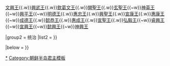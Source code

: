 {{Navbox
| name = 新罗君主
| title = [[新罗|<span style="color:#FFD700;">'''新罗'''</span>]][[新罗君主列表|<span style="color:#FFD700;">'''君主'''</span>]]| titlestyle = background:#00008B;color:#FFD700;
| image = [[文件:King and Queen.jpg|80px]]
| state  = expandCaption

|list1 = 
{{Navbox|child
|evenodd = swap
|group1 = 追尊
|list1 = [[金國飯|真安王]]{{.w}}[[金伯飯|真正王]]{{.w}}[[金龍春|文興王]]{{.w}}[[金庾信|興武王]]{{.w}}[[欽飯|飲葛文王]]{{.w}}[[金孝芳|開聖王]]{{.w}}[[金法宣|玄聖王]]{{~w}}[[金義寬|神英王]]{{~w}}[[金魏文|興平王]]{{~w}}[[金孝讓|明德王]]{{.w}}[[金仁謙|惠忠王]]{{.w}}[[金憲貞|興聖王]]{{.w}}[[金忠恭|宣康王]]{{.w}}[[金禮英|惠康王]]{{~w}}[[金均貞|成德王]]{{.w}}[[金啟明|懿恭王]]{{.w}}[[金魏弘|惠成王]]{{.w}}[[朴銳謙|宣聖王]]{{.w}}[[金安 (新罗)|弘毅王]]{{~w}}[[金敏恭|睿興王]]{{~w}}[[金實虹|宣興王]]{{~w}}[[金仁慶|懿興王]]{{~w}}[[金孝宗|神興王]]

|group2 = 统治
|list2 = {{Navbox|child
|evenodd = swap

|group1 = [[朝鲜三国时代|三國時代]]新羅
| list1 = [[赫居世居西干]]{{to}}[[南解次次雄]]{{to}}[[儒理尼師今]]{{to}}[[脱解尼师今]]{{to}}[[婆娑尼師今]]{{to}}[[祇摩尼師今]]{{to}}[[逸聖尼師今]]{{to}}[[阿達羅尼師今]]{{to}}[[伐休尼師今]] {{to}}[[奈解尼師今]]{{to}}[[助賁尼師今]]{{to}}[[沾解尼師今]]{{to}}[[味鄒尼師今]]{{to}}[[儒禮尼師今]]{{to}}[[基臨尼師今]]{{to}}[[訖解尼師今]]{{to}}[[奈勿麻立干]]{{to}}[[實聖麻立干]]{{to}}[[訥祇麻立干]]{{to}}[[慈悲麻立干]]{{to}}[[炤知麻立干]]{{to}}[[智證王]]{{to}}[[法興王]]{{to}}[[真兴王]]{{to}}[[真智王]]{{to}}[[真平王]]{{to}}[[善德女王]]{{to}}[[真德女王]]

|group2 = [[统一新罗]]
| list2 = [[武烈王]]{{to}}[[文武王 (新羅)|文武王]]{{to}}[[神文王]]{{to}}[[孝昭王]]{{to}}[[圣德王]]{{to}}[[孝成王]]{{to}}[[景德王]]{{to}}[[惠恭王]]{{to}}[[宣德王]]{{to}}[[元聖王]]{{to}}[[昭聖王]]{{to}}[[哀庄王]]{{to}}[[憲德王]]{{to}}[[興德王]]{{to}}[[僖康王]]{{to}}[[閔哀王]]{{to}}[[神武王]]{{to}}[[文聖王]]{{to}}[[憲安王]]{{to}}[[景文王]]{{to}}[[憲康王]]{{to}}[[定康王]]{{to}}[[真聖女王]]

|group3 = [[後三國|後三國時代]]新罗
| list3 = [[孝恭王]]{{to}}[[神德王]]{{to}}[[景明王]]{{to}}[[景哀王]]{{to}}[[敬順王]]

}}
}}

|below = {{朝鮮半島元首}}
}}<noinclude>
[[Category:三國時代新羅君主|*]]
[[Category:朝鲜半岛君主模板]]
</noinclude>